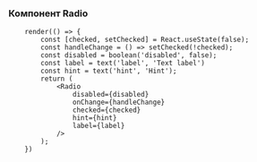 

### Компонент Radio

```tsx live
    render(() => {
        const [checked, setChecked] = React.useState(false);
        const handleChange = () => setChecked(!checked);
        const disabled = boolean('disabled', false);
        const label = text('label', 'Text label')
        const hint = text('hint', 'Hint');
        return (
            <Radio
                disabled={disabled}
                onChange={handleChange}
                checked={checked}
                hint={hint}
                label={label}
            />
        );
    })
```
